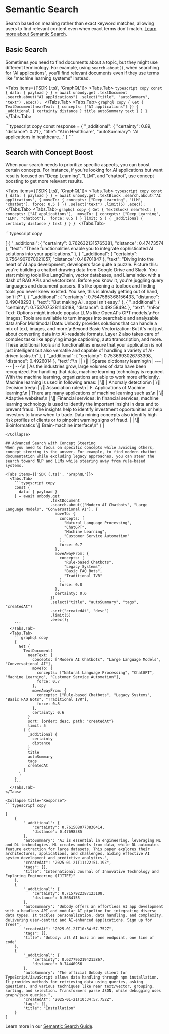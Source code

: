 
# Semantic Search

Search based on meaning rather than exact keyword matches, allowing users to find relevant content even when exact terms don't match. [Learn more about Semantic Search](/content-api/search/semantic-search.mdx).

## Basic Search
Sometimes you need to find documents about a topic, but they might use different terminology. For example, using `search.about()`, when searching for "AI applications", you'll find relevant documents even if they use terms like "machine learning systems" instead.

<Tabs items={['SDK (.ts)', 'GraphQL']}>
  <Tabs.Tab>
    ```typescript copy
    const {
      data: { payload }
    } = await unbody.get
                    .textDocument
                    .search.about("AI applications")
                    .select("title", "autoSummary", "text")
                    .exec();
    ```
  </Tabs.Tab>
  <Tabs.Tab>
    ```graphql copy
    {
      Get {
        TextDocument(nearText: {
          concepts: ["AI applications"]
        }) {
          _additional {
            certainty
            distance
          }
          title
          autoSummary
          text
        }
      }
    }
    ```
  </Tabs.Tab>
</Tabs>

<Collapse title="Response">
```typescript copy
const response = {
  "_additional": {
    "certainty": 0.89,
    "distance": 0.21
  },
  "title": "AI in Healthcare",
  "autoSummary": "AI applications in healthcare..."
}
```
</Collapse>


## Search with Concept Boost
When your search needs to prioritize specific aspects, you can boost certain concepts. For instance, if you're looking for AI applications but want results focused on "Deep Learning", "LLM", and "chatbot", use concept boosting to get more relevant results.

<Tabs items={['SDK (.ts)', 'GraphQL']}>
  <Tabs.Tab>
    ```typescript copy
    const {
      data: { payload }
    } = await unbody.get
                    .textBlock
                    .search.about("AI applications", {
                      moveTo: {
                        concepts: ["Deep Learning", "LLM", "chatbot"],
                        force: 0.5
                      }
                    })
                    .select("text")
                    .limit(5)
                    .exec();
    ```
  </Tabs.Tab>
  <Tabs.Tab>
    ```graphql copy
    {
      Get {
        TextBlock(
          nearText: {
            concepts: ["AI applications"], 
            moveTo: {
              concepts: ["Deep Learning", "LLM", "chatbot"], 
              force: 0.5
            }
          }
          limit: 5
        ) {
          _additional {
            certainty
            distance
          }
          text
        }
      }
    }
    ```
  </Tabs.Tab>
</Tabs>

<Collapse title="Response">
```typescript copy

[
    {
        "_additional": {
            "certainty": 0.7626321315765381,
            "distance": 0.47473574
        },
        "text": "These functionalities enable you to integrate sophisticated AI solutions into your applications."
    },
    {
        "_additional": {
            "certainty": 0.7564907670021057,
            "distance": 0.48701847
        },
        "text": "Diving into the heart of AI app development, developers face quite a puzzle. Picture this: you're building a chatbot drawing data from Google Drive and Slack. You start mixing tools like LangChain, vector databases, and LlamaIndex with a dash of RAG APIs and vectorizers. Before you know it, you're juggling query languages and document parsers. It's like opening a toolbox and finding tools you never knew existed. You see, this is already getting out of hand, isn't it?"
    },
    {
        "_additional": {
            "certainty": 0.7547585368156433,
            "distance": 0.49048293
        },
        "text": "But making A.I. apps isn't easy."
    },
    {
        "_additional": {
            "certainty": 0.7537075281143188,
            "distance": 0.49258494
        },
        "text": "\nFor Text: Options might include popular LLMs like OpenAI's GPT models.\nFor Images: Tools are available to turn images into searchable and analyzable data.\nFor Multimodal Data: Unbody provides solutions that can handle a mix of text, images, and more.\nBeyond Basic Vectorization: But it's not just about converting data into AI-readable formats. Layer 2 also takes care of complex tasks like applying image captioning, auto transcription, and more. These additional tools and functionalities ensure that your application is not just intelligent but also versatile and capable of handling a variety of AI-driven tasks.\n"
    },
    {
        "_additional": {
            "certainty": 0.7536993026733398,
            "distance": 0.4926014
        },
        "text":"\n |  | \ | Sparse dictionary learning\n | --- | --- | ---\n | As the industries grow, large volumes of data have been recognized. For handling that data, machine learning technology is required. With the machine learning, organizations are able to work more efficiently. Machine learning is used in following areas: | \ | Anomaly detection\n | \ Decision tree\n | \ Association rules\n | F. Applications of Machine learning:\n | There are many applications of machine learning such as:\n | \ Adaptive websites\n | \ Financial services: In financial services, machine learning technology is used to identify the important insight in data and to prevent fraud. The insights help to identify investment opportunities or help investors to know when to trade. Data mining concepts also identify high risk profiles of clients or to pinpoint warning signs of fraud. |  | \ Bioinformatics \ Brain-machine interface\n"
    }
]

```
</Collapse>

## Advanced Search with Concept Steering
When you need to focus on specific concepts while avoiding others, concept steering is the answer. For example, to find modern chatbot documentation while excluding legacy approaches, you can steer the search toward NLP and LLMs while steering away from rule-based systems.

<Tabs items={['SDK (.ts)', 'GraphQL']}>
  <Tabs.Tab>
    ```typescript copy
    const {
      data: { payload }
    } = await unbody.get
                    .textDocument
                    .search.about(["Modern AI Chatbots", "Large Language Models", "Conversational AI"], {
                      moveTo: {
                        concepts: [
                          "Natural Language Processing",
                          "ChatGPT",
                          "Machine Learning",
                          "Customer Service Automation"
                        ],
                        force: 0.7
                      },
                      moveAwayFrom: {
                        concepts: [
                          "Rule-based Chatbots",
                          "Legacy Systems",
                          "Basic FAQ Bots",
                          "Traditional IVR"
                        ],
                        force: 0.8
                      },
                      certainty: 0.6
                    })
                    .select("title", "autoSummary", "tags", "createdAt")
                    .sort("createdAt", "desc")
                    .limit(5)
                    .exec();
    ```
  </Tabs.Tab>
  <Tabs.Tab>
    ```graphql copy
    {
      Get {
        TextDocument(
          nearText: {
            concepts: ["Modern AI Chatbots", "Large Language Models", "Conversational AI"],
            moveTo: {
              concepts: ["Natural Language Processing", "ChatGPT", "Machine Learning", "Customer Service Automation"],
              force: 0.7
            },
            moveAwayFrom: {
              concepts: ["Rule-based Chatbots", "Legacy Systems", "Basic FAQ Bots", "Traditional IVR"],
              force: 0.8
            },
            certainty: 0.6
          }
          sort: {order: desc, path: "createdAt"}
          limit: 5
        ) {
          _additional {
            certainty
            distance
          }
          title
          autoSummary
          tags
          createdAt
        }
      }
    }
    ```
  </Tabs.Tab>
</Tabs>

<Collapse title="Response">
```typescript copy

[
    {
        "_additional": {
            "certainty": 0.7615080773830414,
            "distance": 0.47698385
        },
        "autoSummary": "AI is essential in engineering, leveraging ML and DL technologies. ML creates models from data, while DL automates feature extraction for large datasets. This paper explores their architectures, applications, and challenges, aiding effective AI system development and predictive analytics.",
        "createdAt": "2025-01-21T11:22:51.19Z",
        "tags": [],
        "title": "International Journal of Innovative Technology and Exploring Engineering (IJITEE)"
    },
    {
        "_additional": {
            "certainty": 0.7157922387123108,
            "distance": 0.5684155
        },
        "autoSummary": "Unbody offers an effortless AI app development with a headless API and modular AI pipeline for integrating diverse data types. It tackles personalization, data handling, and complexity, delivering user-centric and AI-enhanced applications. Sign up for free!",
        "createdAt": "2025-01-21T10:34:57.752Z",
        "tags": [],
        "title": "Unbody: all AI buzz in one endpoint, one line of code"
    },
    {
        "_additional": {
            "certainty": 0.6277952194213867,
            "distance": 0.74440956
        },
        "autoSummary": "The official Unbody client for TypeScript/JavaScript allows data handling through npm installation. It provides methods for retrieving data using queries, asking questions, and various techniques like near text/vector, grouping, sorting, and selection. Transformers parse JSON, while debugging uses graph/json queries.",
        "createdAt": "2025-01-21T10:34:57.752Z",
        "tags": [],
        "title": "Installation"
    }
]
```
</Collapse>

Learn more in our [Semantic Search Guide](/content-api/search/semantic-search).